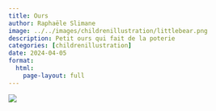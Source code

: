 ```yaml
---
title: Ours
author: Raphaële Slimane
image: ../../images/childrenillustration/littlebear.png
description: Petit ours qui fait de la poterie
categories: [childrenillustration]
date: 2024-04-05
format:
  html:
    page-layout: full
---
```


![](../../images/childrenillustration/littlebear.png)

